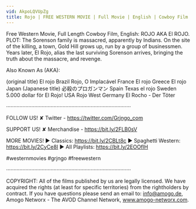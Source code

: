 ```yaml
---
vid: AkpoLQVUpZg
title: Rojo | FREE WESTERN MOVIE | Full Movie | English | Cowboy Film | Spaghetti Western
---
```


Free Western Movie, Full Length Cowboy Film, English: ROJO AKA El ROJO. PLOT: The Sorenson family is massacred, apparently by Indians. On the site of the killing, a town, Gold Hill grows up, run by a group of businessmen. Years later, El Rojo, alias the last surviving Sorenson arrives, bringing the truth about the massacre, and revenge.

Also Known As (AKA):

(original title) El rojo
Brazil Rojo, O Implacável
France El rojo
Greece El rojo
Japan (Japanese title) 必殺のプロガンマン
Spain Texas el rojo
Sweden 5.000 dollar för El Rojo!
USA Rojo
West Germany El Rocho - Der Töter

····················································································

FOLLOW US!
✘ Twitter - https://twitter.com/Grjngo_com

SUPPORT US!
✘ Merchandise - https://bit.ly/2FLB0sV

MORE MOVIES! 
► Classics: https://bit.ly/2CBLt8c 
► Spaghetti Western: https://bit.ly/2CyCe8I 
► All Playlists: https://bit.ly/2EOOfIH 

#westernmovies #grjngo #freewestern

····················································································

COPYRIGHT: All of the films published by us are legally licensed. We have acquired the rights (at least for specific territories) from the rightholders by contract. If you have questions please send an email to: info@amogo.de, Amogo Networx - The AVOD Channel Network, www.amogo-networx.com.